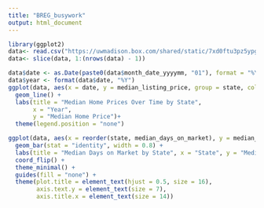 ```yaml
---
title: "BREG_busywork"
output: html_document
---
```


```r
library(ggplot2)
data<- read.csv("https://uwmadison.box.com/shared/static/7xd0ftu3pz5ypg1cicm9oy7hqqzx4gsi.csv")
data<- slice(data, 1:(nrows(data) - 1))
```

```r
data$date <- as.Date(paste0(data$month_date_yyyymm, "01"), format = "%Y%m%d")
data$year <- format(data$date, "%Y")
ggplot(data, aes(x = date, y = median_listing_price, group = state, color = state)) +
  geom_line() +
  labs(title = "Median Home Prices Over Time by State",
       x = "Year",
       y = "Median Home Price")+
  theme(legend.position = "none")

```

```r
ggplot(data, aes(x = reorder(state, median_days_on_market), y = median_days_on_market, fill = state)) +
  geom_bar(stat = "identity", width = 0.8) +
  labs(title = "Median Days on Market by State", x = "State", y = "Median Days on Market") +
  coord_flip() +
  theme_minimal() +
  guides(fill = "none") +
  theme(plot.title = element_text(hjust = 0.5, size = 16),
        axis.text.y = element_text(size = 7),
        axis.title.x = element_text(size = 14))
```
